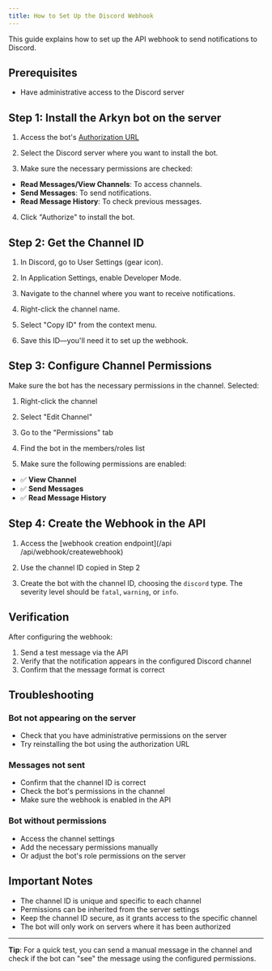 ```yaml
---
title: How to Set Up the Discord Webhook
---
```


This guide explains how to set up the API webhook to send notifications to Discord.

## Prerequisites

- Have administrative access to the Discord server

## Step 1: Install the Arkyn bot on the server

1. Access the bot's [Authorization URL](https://discord.com/api/oauth2/authorize?client_id=1393844236054433832&scope=bot&permissions=68608)

2. Select the Discord server where you want to install the bot.

3. Make sure the necessary permissions are checked:

- **Read Messages/View Channels**: To access channels.
- **Send Messages**: To send notifications.
- **Read Message History**: To check previous messages.

4. Click "Authorize" to install the bot.

## Step 2: Get the Channel ID

1. In Discord, go to User Settings (gear icon).

2. In Application Settings, enable Developer Mode.

3. Navigate to the channel where you want to receive notifications.

4. Right-click the channel name.

5. Select "Copy ID" from the context menu.

6. Save this ID—you'll need it to set up the webhook.

## Step 3: Configure Channel Permissions

Make sure the bot has the necessary permissions in the channel. Selected:

1. Right-click the channel

2. Select "Edit Channel"

3. Go to the "Permissions" tab

4. Find the bot in the members/roles list

5. Make sure the following permissions are enabled:

- ✅ **View Channel**
- ✅ **Send Messages**
- ✅ **Read Message History**

## Step 4: Create the Webhook in the API

1. Access the [webhook creation endpoint](/api /api/webhook/createwebhook)

2. Use the channel ID copied in Step 2

3. Create the bot with the channel ID, choosing the `discord` type. The severity level should be `fatal`, `warning`, or `info`.

## Verification

After configuring the webhook:

1. Send a test message via the API
2. Verify that the notification appears in the configured Discord channel
3. Confirm that the message format is correct

## Troubleshooting

### Bot not appearing on the server

- Check that you have administrative permissions on the server
- Try reinstalling the bot using the authorization URL

### Messages not sent

- Confirm that the channel ID is correct
- Check the bot's permissions in the channel
- Make sure the webhook is enabled in the API

### Bot without permissions

- Access the channel settings
- Add the necessary permissions manually
- Or adjust the bot's role permissions on the server

## Important Notes

- The channel ID is unique and specific to each channel
- Permissions can be inherited from the server settings
- Keep the channel ID secure, as it grants access to the specific channel
- The bot will only work on servers where it has been authorized

---

**Tip**: For a quick test, you can send a manual message in the channel and check if the bot can "see" the message using the configured permissions.
